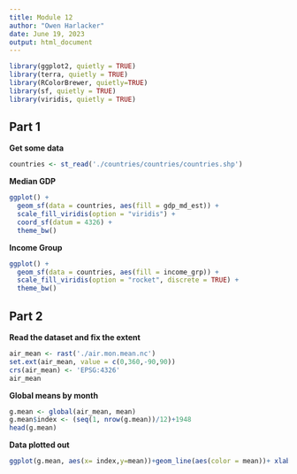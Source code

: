 ```yaml
---
title: Module 12
author: "Owen Harlacker"
date: June 19, 2023
output: html_document
---
```


```r
library(ggplot2, quietly = TRUE)
library(terra, quietly = TRUE)
library(RColorBrewer, quietly=TRUE)
library(sf, quietly = TRUE)
library(viridis, quietly = TRUE)
```
## Part 1
**Get some data**
```r
countries <- st_read('./countries/countries/countries.shp')
```

**Median GDP**
```r
ggplot() +
  geom_sf(data = countries, aes(fill = gdp_md_est)) +
  scale_fill_viridis(option = "viridis") +
  coord_sf(datum = 4326) +
  theme_bw()
```


**Income Group**
```r
ggplot() +
  geom_sf(data = countries, aes(fill = income_grp)) +
  scale_fill_viridis(option = "rocket", discrete = TRUE) +
  theme_bw()
```


## Part 2

**Read the dataset and fix the extent**
```r
air_mean <- rast('./air.mon.mean.nc')
set.ext(air_mean, value = c(0,360,-90,90))
crs(air_mean) <- 'EPSG:4326'
air_mean
```

**Global means by month**
```r
g.mean <- global(air_mean, mean)
g.mean$index <- (seq(1, nrow(g.mean))/12)+1948
head(g.mean)
```


**Data plotted out**
```r
ggplot(g.mean, aes(x= index,y=mean))+geom_line(aes(color = mean))+ xlab('Year')+ylab('Temperature mean')
```
